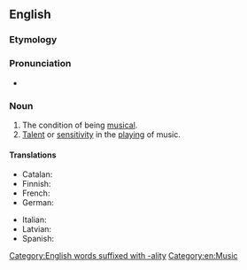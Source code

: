 ==English==

===Etymology===
{{suffix|lang=en|musical|ity}}

===Pronunciation===
* {{IPA|/ˌmju.zɪˈkæ.lɪ.ti/|lang=en}}

===Noun===
{{en-noun|~|musicalities}}

# The condition of being [[musical]].
# [[talent|Talent]] or [[sensitivity]] in the [[playing]] of music.

====Translations====
{{trans-top|condition of being musical}}
* Catalan: {{t+|ca|musicalitat|f}}
* Finnish: {{t+|fi|musikaalisuus}}
* French: {{t+|fr|musicalité}}
* German: {{t|de|Musicalität}}
{{trans-mid}}
* Italian: {{t|it|musicalità|f}}
* Latvian: {{t|lv|muzikalitāte}}
* Spanish: {{t+|es|musicalidad|f}}
{{trans-bottom}}

[[Category:English words suffixed with -ality]]
[[Category:en:Music]]